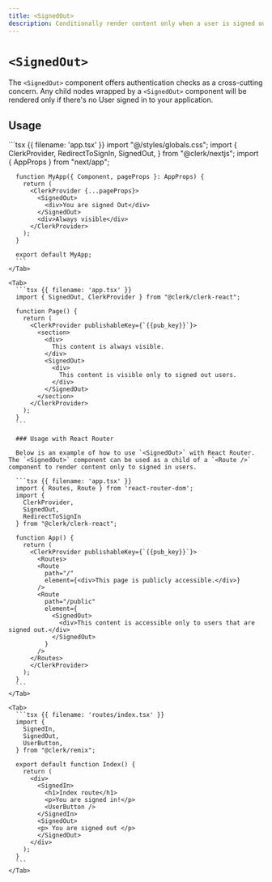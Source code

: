 ```yaml
---
title: <SignedOut>
description: Conditionally render content only when a user is signed out.
---
```


# `<SignedOut>`

The `<SignedOut>` component offers authentication checks as a cross-cutting concern. Any child nodes wrapped by a `<SignedOut>` component will be rendered only if there's no User signed in to your application.

## Usage

<InjectKeys>
  <Tabs type="framework" items={["Next.js", "React", "Remix"]}>
    <Tab>
      ```tsx {{ filename: 'app.tsx' }}
      import "@/styles/globals.css";
      import {
        ClerkProvider,
        RedirectToSignIn,
        SignedOut,
      } from "@clerk/nextjs";
      import { AppProps } from "next/app";

      function MyApp({ Component, pageProps }: AppProps) {
        return (
          <ClerkProvider {...pageProps}>
            <SignedOut>
              <div>You are signed Out</div>
            </SignedOut>
            <div>Always visible</div>
          </ClerkProvider>
        );
      }

      export default MyApp;
      ```
    </Tab>

    <Tab>
      ```tsx {{ filename: 'app.tsx' }}
      import { SignedOut, ClerkProvider } from "@clerk/clerk-react";

      function Page() {
        return (
          <ClerkProvider publishableKey={`{{pub_key}}`}>
            <section>
              <div>
                This content is always visible.
              </div>
              <SignedOut>
                <div>
                  This content is visible only to signed out users.
                </div>
              </SignedOut>
            </section>
          </ClerkProvider>
        );
      }
      ```

      ### Usage with React Router

      Below is an example of how to use `<SignedOut>` with React Router. The `<SignedOut>` component can be used as a child of a `<Route />` component to render content only to signed in users.

      ```tsx {{ filename: 'app.tsx' }}
      import { Routes, Route } from 'react-router-dom';
      import {
        ClerkProvider,
        SignedOut,
        RedirectToSignIn
      } from "@clerk/clerk-react";

      function App() {
        return (
          <ClerkProvider publishableKey={`{{pub_key}}`}>
            <Routes>
            <Route
              path="/"
              element={<div>This page is publicly accessible.</div>}
            />
            <Route
              path="/public"
              element={
                <SignedOut>
                  <div>This content is accessible only to users that are signed out.</div>
                </SignedOut>
              }
            />
          </Routes>
          </ClerkProvider>
        );
      }
      ```
    </Tab>

    <Tab>
      ```tsx {{ filename: 'routes/index.tsx' }}
      import {
        SignedIn,
        SignedOut,
        UserButton,
      } from "@clerk/remix";

      export default function Index() {
        return (
          <div>
            <SignedIn>
              <h1>Index route</h1>
              <p>You are signed in!</p>
              <UserButton />
            </SignedIn>
            <SignedOut>
            <p> You are signed out </p>
            </SignedOut>
          </div>
        );
      }
      ```
    </Tab>
  </Tabs>
</InjectKeys>
